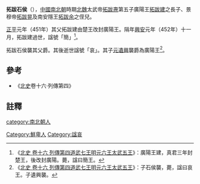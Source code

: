 '''拓跋石侯'''（{{bd|?||?|catIdx=t}}），[[中國|中國]][[南北朝|南北朝]]時期[[北魏|北魏]]太武帝[[拓跋燾|拓跋燾]]第五子廣陽王[[拓跋建|拓跋建]]之長子、景穆帝[[拓跋晃|拓跋晃]]及南安隱王[[拓跋余|拓跋余]]之侄兒。

[[正平_(日本)|正平]]元年（451年）其父拓跋建由楚王改封廣陽王。隔年[[兴安_(年号)|興安]]元年（452年）十一月，拓跋建過世，諡號「簡」<ref>《[[S:北史/卷016|北史 卷十六 列傳第四道武七王明元六王太武五王]]》：廣陽王建，真君三年封楚王，後改封廣陽。薨，諡曰簡王。</ref>。

拓跋石侯襲其父爵。其後逝世諡號「哀」。其子[[元遺興|元遺興]]襲爵為廣陽王<ref>《[[S:北史/卷016|北史 卷十六 列傳第四道武七王明元六王太武五王]]》：子石侯襲，薨，諡曰哀王。子遺興襲。</ref>。

==參考==
*《[[北史|北史]]卷十六·列傳第四》

==註釋==
{{reflist}}

{{南北朝人物小作品}}
[[category:南北朝人|category:南北朝人]]
[[Category:鮮卑人|Category:鮮卑人]]
[[Category:諡哀|Category:諡哀]]